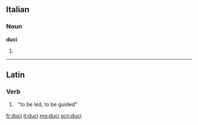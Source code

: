 ==Italian==

===Noun===
'''duci''' {{m}}

# {{plural of|duce|lang=it}}

----

==Latin==

===Verb===
{{la-verb-form|dūcī}}

# {{conjugation of|duco|dūcō|pres|pass|inf|lang=la}}&nbsp;&nbsp;"to be led, to be guided"

[[fr:duci]]
[[it:duci]]
[[mg:duci]]
[[scn:duci]]